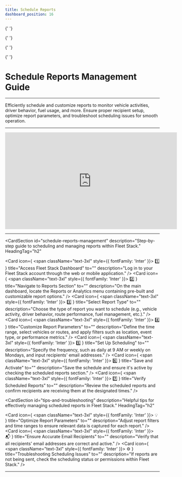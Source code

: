 ```yaml
---
title: Schedule Reports
dashboard_position: 16
---
```



<Head>
  <meta charSet="UTF-8" />
  <meta name="viewport" content="width=device-width, initial-scale=1.0" />
  <title>Fleet Stack Scheduled Reports Management</title>
  <meta name="description" content="Step-by-step guide for scheduling and managing reports in Fleet Stack, including tips and troubleshooting guidance." />
  <meta name="keywords" content="Fleet Stack, schedule reports, vehicle activities, driver behavior, fuel usage, report management" />
  <meta name="author" content="Fleet Stack Team" />
  <meta name="robots" content="index, follow" />
  <link rel="canonical" href="https://docs.fleetstackglobal.com/guides/Features-and-Tools/schedule-reports/" />

  <!-- Open Graph Metadata for social sharing -->

{' '}

<meta property="og:title" content="Fleet Stack Scheduled Reports Management" />
<meta
  property="og:description"
  content="Efficiently schedule and customize reports to monitor vehicle activities, driver behavior, fuel usage, and more."
/>
<meta property="og:type" content="website" />
<meta
  property="og:url"
  content="https://docs.fleetstackglobal.com/guides/Features-and-Tools/schedule-reports/"
/>
<meta
  property="og:image"
  content="https://fleetstackglobal.com/assets/img/Graphics/orginal/Stack01.png"
/>

  <!-- Twitter Card Metadata -->

{' '}

<meta name="twitter:card" content="summary_large_image" />
<meta name="twitter:title" content="Fleet Stack Scheduled Reports Management" />
<meta
  name="twitter:description"
  content="Efficiently schedule and customize reports to monitor vehicle activities, driver behavior, fuel usage, and more."
/>
<meta
  name="twitter:image"
  content="https://fleetstackglobal.com/assets/img/Graphics/orginal/Stack01.png"
/>

  <!-- Schema.org JSON-LD Markup for TechArticle -->

{' '}

<script type="application/ld+json">
  {`
      {
        "@context": "https://schema.org",
        "@type": "TechArticle",
        "mainEntityOfPage": {
          "@type": "WebPage",
          "@id": "https://docs.fleetstackglobal.com/guides/Features-and-Tools/schedule-reports/"
        },
        "headline": "Fleet Stack Scheduled Reports Management",
        "description": "Efficiently schedule and customize reports to monitor vehicle activities, driver behavior, fuel usage, and more.",
        "image": "https://fleetstackglobal.com/assets/img/Graphics/orginal/Stack01.png",
        "author": {
          "@type": "Organization",
          "name": "Fleet Stack"
        },
        "publisher": {
          "@type": "Organization",
          "name": "Fleet Stack",
          "logo": {
            "@type": "ImageObject",
            "url": "https://fleetstackglobal.com"
          }
        }
      }
    `}
</script>

  <!-- Schema.org JSON-LD Markup for the Guide -->

{' '}

<script type="application/ld+json">
  {`
      {
        "@context": "https://schema.org",
        "@type": "WebPage",
        "name": "Fleet Stack Scheduled Reports Management",
        "description": "Step-by-step guide for scheduling and managing reports in Fleet Stack, including tips and troubleshooting guidance.",
        "mainEntity": [
          {
            "@type": "ItemList",
            "itemListElement": [
              {
                "@type": "ListItem",
                "position": 1,
                "name": "Access Fleet Stack Dashboard",
                "description": "Log in to your Fleet Stack account through the web or mobile application."
              },
              {
                "@type": "ListItem",
                "position": 2,
                "name": "Navigate to Reports Section",
                "description": "On the main dashboard, locate the Reports or Analytics menu containing pre-built and customizable report options."
              },
              {
                "@type": "ListItem",
                "position": 3,
                "name": "Select Report Type",
                "description": "Choose the type of report you want to schedule (e.g., vehicle activity, driver behavior, route performance, fuel management, etc.)."
              },
              {
                "@type": "ListItem",
                "position": 4,
                "name": "Customize Report Parameters",
                "description": "Define the time range, select vehicles or routes, and apply filters such as location, event type, or performance metrics."
              },
              {
                "@type": "ListItem",
                "position": 5,
                "name": "Set Up Scheduling",
                "description": "Specify the frequency, such as daily at 9 AM or weekly on Mondays, and input recipients' email addresses."
              },
              {
                "@type": "ListItem",
                "position": 6,
                "name": "Save and Activate",
                "description": "Save the schedule and ensure it's active by checking the scheduled reports section."
              },
              {
                "@type": "ListItem",
                "position": 7,
                "name": "Verify Scheduled Reports",
                "description": "Review the scheduled reports and confirm recipients are receiving them at the designated times."
              }
            ]
          }
        ]
      }
    `}
</script>

</Head>

# Schedule Reports Management Guide

---

Efficiently schedule and customize reports to monitor vehicle activities, driver behavior, fuel usage, and more. Ensure proper recipient setup, optimize report parameters, and troubleshoot scheduling issues for smooth operation.

---

<div style={{ display: 'flex', justifyContent: 'center', marginTop: '20px' }}>
  <iframe
    width="560"
    height="315"
    src="https://www.youtube.com/embed/cXW_SKlep3U?si=b7BFnCyOoMemskky"
    title="Scheduled Reports Management Tutorial"
    frameBorder="0"
    allow="accelerometer; autoplay; clipboard-write; encrypted-media; gyroscope; picture-in-picture"
    allowFullScreen
  ></iframe>
</div>

---

<CardSection
  id="schedule-reports-management"
  description="Step-by-step guide to scheduling and managing reports within Fleet Stack."
  HeadingTag="h2"
>
  <Card
    icon={
      <span className="text-3xl" style={{ fontFamily: 'Inter' }}>
        1️⃣
      </span>
    }
    title="Access Fleet Stack Dashboard"
    to=""
    description="Log in to your Fleet Stack account through the web or mobile application."
  />
  <Card
    icon={
      <span className="text-3xl" style={{ fontFamily: 'Inter' }}>
        2️⃣
      </span>
    }
    title="Navigate to Reports Section"
    to=""
    description="On the main dashboard, locate the Reports or Analytics menu containing pre-built and customizable report options."
  />
  <Card
    icon={
      <span className="text-3xl" style={{ fontFamily: 'Inter' }}>
        3️⃣
      </span>
    }
    title="Select Report Type"
    to=""
    description="Choose the type of report you want to schedule (e.g., vehicle activity, driver behavior, route performance, fuel management, etc.)."
  />
  <Card
    icon={
      <span className="text-3xl" style={{ fontFamily: 'Inter' }}>
        4️⃣
      </span>
    }
    title="Customize Report Parameters"
    to=""
    description="Define the time range, select vehicles or routes, and apply filters such as location, event type, or performance metrics."
  />
  <Card
    icon={
      <span className="text-3xl" style={{ fontFamily: 'Inter' }}>
        5️⃣
      </span>
    }
    title="Set Up Scheduling"
    to=""
    description="Specify the frequency, such as daily at 9 AM or weekly on Mondays, and input recipients' email addresses."
  />
  <Card
    icon={
      <span className="text-3xl" style={{ fontFamily: 'Inter' }}>
        6️⃣
      </span>
    }
    title="Save and Activate"
    to=""
    description="Save the schedule and ensure it's active by checking the scheduled reports section."
  />
  <Card
    icon={
      <span className="text-3xl" style={{ fontFamily: 'Inter' }}>
        7️⃣
      </span>
    }
    title="Verify Scheduled Reports"
    to=""
    description="Review the scheduled reports and confirm recipients are receiving them at the designated times."
  />
</CardSection>

<CardSection
  id="tips-and-troubleshooting"
  description="Helpful tips for effectively managing scheduled reports in Fleet Stack."
  HeadingTag="h2"
>
  <Card
    icon={
      <span className="text-3xl" style={{ fontFamily: 'Inter' }}>
        💡
      </span>
    }
    title="Optimize Report Parameters"
    to=""
    description="Adjust report filters and time ranges to ensure relevant data is captured for each report."
  />
  <Card
    icon={
      <span className="text-3xl" style={{ fontFamily: 'Inter' }}>
        📬
      </span>
    }
    title="Ensure Accurate Email Recipients"
    to=""
    description="Verify that all recipients' email addresses are correct and active."
  />
  <Card
    icon={
      <span className="text-3xl" style={{ fontFamily: 'Inter' }}>
        ⚙️
      </span>
    }
    title="Troubleshooting Scheduling Issues"
    to=""
    description="If reports are not being sent, check the scheduling status or permissions within Fleet Stack."
  />
</CardSection>

---

<head>
  <title>Fleet Stack Scheduled Reports Management</title>
  <meta
    name="description"
    content="Step-by-step guide for scheduling and managing reports in Fleet Stack, including tips and troubleshooting guidance."
  />
</head>
